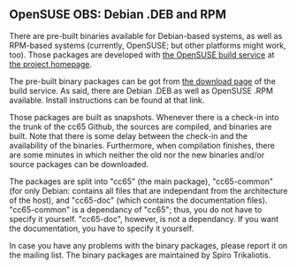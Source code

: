 == OpenSUSE OBS: Debian .DEB and RPM ==

There are pre-built binaries available for Debian-based systems, as well as RPM-based systems (currently, OpenSUSE; but other platforms might work, too). Those packages are developed with [https://build.opensuse.org/ the OpenSUSE build service] at [https://build.opensuse.org/package/show/home:strik/cc65 the project homepage].

The pre-built binary packages can be got from [http://software.opensuse.org/download.html?project=home%3Astrik&package=cc65 the download page] of the build service. As said, there are Debian .DEB as well as OpenSUSE .RPM available. Install instructions can be found at that link.

Those packages are built as snapshots. Whenever there is a check-in into the trunk of the cc65 Github, the sources are compiled, and binaries are built. Note that there is some delay between the check-in and the availability of the binaries. Furthermore, when compilation finishes, there are some minutes in which neither the old nor the new binaries and/or source packages can be downloaded.

The packages are split into "cc65" (the main package), "cc65-common" (for only Debian: contains all files that are independant from the architecture of the host), and "cc65-doc" (which contains the documentation files). "cc65-common" is a dependancy of "cc65"; thus, you do not have to specify it yourself. "cc65-doc", however, is not a dependancy. If you want the documentation, you have to specify it yourself.

In case you have any problems with the binary packages, please report it on the mailing list. The binary packages are maintained by Spiro Trikaliotis.